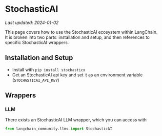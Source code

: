 # StochasticAI
*Last updated: 2024-01-02*

This page covers how to use the StochasticAI ecosystem within LangChain.
It is broken into two parts: installation and setup, and then references to specific StochasticAI wrappers.

## Installation and Setup
- Install with `pip install stochasticx`
- Get an StochasticAI api key and set it as an environment variable (`STOCHASTICAI_API_KEY`)

## Wrappers

### LLM

There exists an StochasticAI LLM wrapper, which you can access with 
```python
from langchain_community.llms import StochasticAI
```